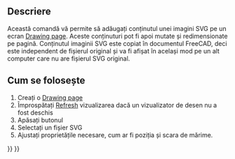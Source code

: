 <languages/>
{{docnav|[[Drawing_Orthoviews|Ortho Views]]|[[Drawing_SpreadsheetView|Spreadsheet View]]|[[Drawing_Workbench|Drawing Workbench]]|IconL=Drawing_Orthoviews.png|IconC=Workbench_Drawing.svg|IconR=Drawing_SpreadsheetView.png}}

{{GuiCommand|Name=Drawing Symbol|Workbenches=[[Drawing Workbench|Drawing]], Complete|MenuLocation=Drawing → Symbol|Shortcut=none}}

<span id="Description"></span>
==Descriere==

Această comandă vă permite să adăugați conținutul unei imagini SVG pe un ecran [[Drawing Landscape A3 | Drawing page]]. Aceste conținuturi pot fi apoi mutate și redimensionate pe pagină. Conținutul imaginii SVG este copiat în documentul FreeCAD, deci este independent de fișierul original și va fi afișat în același mod pe un alt computer care nu are fișierul SVG original.

<span id="Usage"></span>
<div class="mw-translate-fuzzy">
== Cum se folosește ==
</div>

<div class="mw-translate-fuzzy">
# Creați o [[Drawing Landscape A3|Drawing page]] 
# Împrospătați [[Std_Refresh|Refresh]] vizualizarea dacă un vizualizator de desen nu a fost deschis
# Apăsați butonul {{KEY|[[Image:Drawing Symbol.png|16px]] [[Drawing Symbol]]}} 
# Selectați un fișier SVG
# Ajustați proprietățile necesare, cum ar fi poziția și scara de mărime.
</div>

{{docnav|[[Drawing_Orthoviews|Ortho Views]]|[[Drawing_SpreadsheetView|Spreadsheet View]]|[[Drawing_Workbench|Drawing Workbench]]|IconL=Drawing_Orthoviews.png|IconC=Workbench_Drawing.svg|IconR=Drawing_SpreadsheetView.png}}

{{Drawing Tools navi{{#translation:}}}}
{{Userdocnavi{{#translation:}}}}